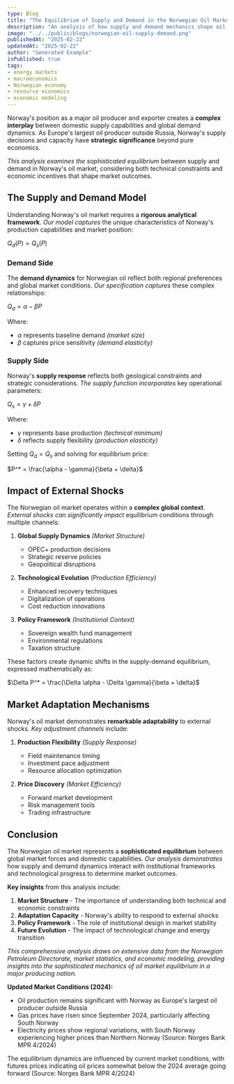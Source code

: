 ```yaml
---
type: Blog
title: "The Equilibrium of Supply and Demand in the Norwegian Oil Market"
description: "An analysis of how supply and demand mechanics shape oil prices in Norway, with key economic formulas."
image: "../../public/blogs/norwegian-oil-supply-demand.png"
publishedAt: "2025-02-22"
updatedAt: "2025-02-22"
author: "Generated Example"
isPublished: true
tags:
- energy markets
- macroeconomics
- Norwegian economy
- resource economics
- economic modeling
---
```


Norway's position as a major oil producer and exporter creates a **complex interplay** between domestic supply capabilities and global demand dynamics. As Europe's largest oil producer outside Russia, Norway's supply decisions and capacity have **strategic significance** beyond pure economics.

*This analysis examines the sophisticated equilibrium* between supply and demand in Norway's oil market, considering both technical constraints and economic incentives that shape market outcomes.

## The Supply and Demand Model

Understanding Norway's oil market requires a **rigorous analytical framework**. *Our model captures* the unique characteristics of Norway's production capabilities and market position:

$Q_d(P) = Q_s(P)$

### Demand Side

The **demand dynamics** for Norwegian oil reflect both regional preferences and global market conditions. *Our specification captures* these complex relationships:

$Q_d = \alpha - \beta P$

Where:
- $\alpha$ represents baseline demand *(market size)*
- $\beta$ captures price sensitivity *(demand elasticity)*

### Supply Side

Norway's **supply response** reflects both geological constraints and strategic considerations. *The supply function incorporates* key operational parameters:

$Q_s = \gamma + \delta P$

Where:
- $\gamma$ represents base production *(technical minimum)*
- $\delta$ reflects supply flexibility *(production elasticity)*

Setting $Q_d = Q_s$ and solving for equilibrium price:

$P^* = \frac{\alpha - \gamma}{\beta + \delta}$

## Impact of External Shocks

The Norwegian oil market operates within a **complex global context**. *External shocks can significantly impact* equilibrium conditions through multiple channels:

1. **Global Supply Dynamics** *(Market Structure)*
   - OPEC+ production decisions
   - Strategic reserve policies
   - Geopolitical disruptions

2. **Technological Evolution** *(Production Efficiency)*
   - Enhanced recovery techniques
   - Digitalization of operations
   - Cost reduction innovations

3. **Policy Framework** *(Institutional Context)*
   - Sovereign wealth fund management
   - Environmental regulations
   - Taxation structure

These factors create dynamic shifts in the supply-demand equilibrium, expressed mathematically as:

$\Delta P^* = \frac{\Delta \alpha - \Delta \gamma}{\beta + \delta}$

## Market Adaptation Mechanisms

Norway's oil market demonstrates **remarkable adaptability** to external shocks. *Key adjustment channels* include:

1. **Production Flexibility** *(Supply Response)*
   - Field maintenance timing
   - Investment pace adjustment
   - Resource allocation optimization

2. **Price Discovery** *(Market Efficiency)*
   - Forward market development
   - Risk management tools
   - Trading infrastructure

## Conclusion

The Norwegian oil market represents a **sophisticated equilibrium** between global market forces and domestic capabilities. *Our analysis demonstrates* how supply and demand dynamics interact with institutional frameworks and technological progress to determine market outcomes.

**Key insights** from this analysis include:

1. **Market Structure** - The importance of understanding both technical and economic constraints
2. **Adaptation Capacity** - Norway's ability to respond to external shocks
3. **Policy Framework** - The role of institutional design in market stability
4. **Future Evolution** - The impact of technological change and energy transition

*This comprehensive analysis draws on extensive data from the Norwegian Petroleum Directorate, market statistics, and economic modeling, providing insights into the sophisticated mechanics of oil market equilibrium in a major producing nation.*

**Updated Market Conditions (2024):**
- Oil production remains significant with Norway as Europe's largest oil producer outside Russia
- Gas prices have risen since September 2024, particularly affecting South Norway
- Electricity prices show regional variations, with South Norway experiencing higher prices than Northern Norway
(Source: Norges Bank MPR 4/2024)

The equilibrium dynamics are influenced by current market conditions, with futures prices indicating oil prices somewhat below the 2024 average going forward
(Source: Norges Bank MPR 4/2024)

